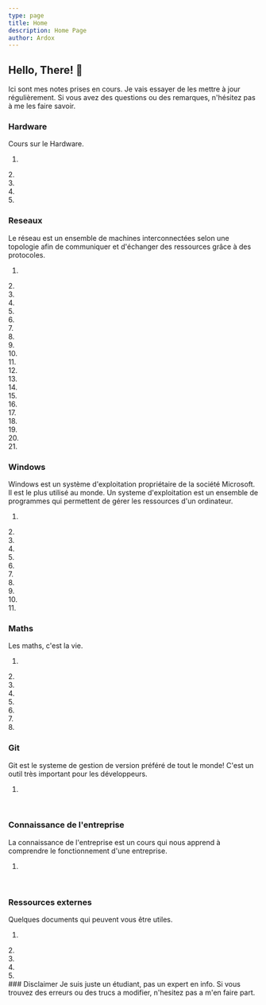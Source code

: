 ```yaml
---
type: page
title: Home
description: Home Page
author: Ardox
---
```


## Hello, There! 👋

Ici sont mes notes prises en cours. Je vais essayer de les mettre à jour régulièrement.  Si vous avez des questions ou des remarques, n'hésitez pas à me les faire savoir.


### Hardware

Cours sur le Hardware. 
<br />
1. <Entry text="L'ordinateur" link="/hardware/ordinateur" level="1" />
<div className="seperator"></div>
2. <Entry text="Les Composants" link="/hardware/Composants" level="1" />
<div className="seperator"></div>
3. <Entry text="L'Architecture et les Bus" link="/hardware/Architecture" level="2" />
<div className="seperator"></div>
4. <Entry text="Systeme de fichiers et BIOS" link="/hardware/BIOS" level="2" />
<div className="seperator"></div>
5. <Entry text="Stockage et Raid" link="/hardware/Stockage" level="3" />
<div className="seperator"></div>


### Reseaux
Le réseau est un ensemble de machines interconnectées selon une topologie afin de communiquer et d'échanger des ressources grâce à des protocoles.
<br />
1. <Entry text="Comment gère-t-on un réseau ?" link="/reseaux/gerer" level="1" />
<div className="seperator"></div>
2. <Entry text="De quels equipements se compose-t-il ?" link="/reseaux/equipements" level="1" />
<div className="seperator" />
3. <Entry text="Comment ces équipements sont-ils connectés entre eux ?" link="/reseaux/connexion" level="3" />
<div className="seperator" />
4. <Entry text="Les différentes topologies" link="/reseaux/topologies" level="2" />
<div className="seperator" />
5. <Entry text="A quelle echelle sont ils déployés ?" link="/reseaux/deploy" level="2" />
<div className="seperator" />
6. <Entry text="Les modeles OSI et TCP/IP" link="/reseaux/osi" level="3" />
<div className="seperator"></div>
7. <Entry text="Etude du reseau avec OSI et TCP/IP" link="/reseaux/etudetcp" level="4" />
<div className="seperator"></div>
8. <Entry text="Les couches OSI" link="/reseaux/couches" level="3" />
<div className="seperator"></div>
9. <Entry text="Le protocole Ethernet" link='/reseaux/ethernet' level="2"/>
<div className="seperator"></div>
10. <Entry text="La table CAM" link='/reseaux/CAM' level="2"/>
<div className="seperator"></div>
11. <Entry text="Half et Full Duplex" link='/reseaux/duplex' level="2"/>
<div className="seperator"></div>
12. <Entry text="Les VLAN" link='/reseaux/vlan' level="1"/>
<div className="seperator"></div>
13. <Entry text="ARP" link='/reseaux/ARP' level="2"/>
<div className="seperator"></div>
14. <Entry text="IPV4 et IPV6" link='/reseaux/ip' level="3"/>
<div className="seperator"></div>
15. <Entry text="Le protocole ICMP" link='/reseaux/icmp' level="1"/>
<div className="seperator"></div>
16. <Entry text="NAT" link='/reseaux/NAT' level="2"/>
<div className="seperator"></div>
17. <Entry text="Routage" link='/reseaux/routage' level="2"/>
<div className="seperator"></div>
18. <Entry text="Les ACL" link='/reseaux/ACL' level="2"/>
<div className="seperator"></div>
19. <Entry text="TCP" link='/reseaux/TCP' level="2"/>
<div className="seperator"></div>
20. <Entry text="UDP" link='/reseaux/UDP' level="2"/>
<div className="seperator"></div>
21. <Entry text="QUIC" link='/reseaux/QUIC' level="2"/>
<div className="seperator"></div>


### Windows
Windows est un système d'exploitation propriétaire de la société Microsoft. Il est le plus utilisé au monde.
Un systeme d'exploitation est un ensemble de programmes qui permettent de gérer les ressources d'un ordinateur.
<br />
1. <Entry text="Les bases des OS" link="/windows/bases" level="1" />
<div className="seperator"></div>
2. <Entry text="Les hyperviseurs (VM)" link="/windows/hypervisors" level="1" />
<div className="seperator"></div>
3. <Entry text="Les raccourcis clavier" link="/windows/raccourcis" level="1" />
<div className="seperator"></div>
4. <Entry text="Glossaire" link="/windows/glossaire" level="2" />
<div className="seperator"></div>
5. <Entry text="Les commandes Windows" link="/windows/commandes" level="3" />
<div className="seperator"></div>
6. <Entry text="Les mises a jour" link="/windows/upd" level="2" />
<div className="seperator"></div>
7. <Entry text="Installer une appli" link="/windows/install" level="1" />
<div className="seperator"></div>
8. <Entry text="La base de registre" link="/windows/regedit" level="2" />
<div className="seperator"></div>
9. <Entry text="Les points de restauration" link="/windows/respoint" level="1" />
<div className="seperator"></div>
10. <Entry text="Les permissions NTFS" link="/windows/ntfsperm" level="3" />
<div className="seperator"></div>
11. <Entry text="Les Droits" link="/windows/droits" level="2" />
<div className="seperator"></div>



### Maths
Les maths, c'est la vie.
<br />
1. <Entry text="LaTeX (cours que pour moi)" link="/maths/latex" level="" />
<div className="seperator"></div>
2. <Entry text="Algorithmes" link="/maths/algo" level="3" />
<div className="seperator"></div>
3. <Entry text="Les fonctions Usuelles" link="/maths/usuelles" level="3" />
<div className="seperator"></div>
4. <Entry text="Les fonctions carrées" link="/maths/fonctions2" level="1" />
<div className="seperator"></div>
5. <Entry text="Les fonctions racine carrée" link="/maths/fonctionV2" level="1" />
<div className="seperator"></div>
6. <Entry text="Les fonctions cubes" link="/maths/fonction3" level="1" />
<div className="seperator"></div>
7. <Entry text="Les fonctions inverses" link="/maths/fonctioninv" level="1" />
<br />
8. <Entry text="Les Dérivations" link="/maths/derivation" level="3" />

### Git
Git est le systeme de gestion de version préféré de tout le monde! C'est un outil très important pour les développeurs.
<br />
1. <Entry text="Les bases" link="/git/bases" level="1" />
<div className="seperator"></div>
<br />

### Connaissance de l'entreprise
La connaissance de l'entreprise est un cours qui nous apprend à comprendre le fonctionnement d'une entreprise.
<br />
1. <Entry text="Définition de l'entreprise" link="/entreprise/definition" level="1" />
<div className="seperator"></div>

<br />

### Ressources externes
Quelques documents qui peuvent vous être utiles.
<br />
1. <Ressource text="Excel: Les fonctions de base" link="https://supdevinci-my.sharepoint.com/:x:/g/personal/adrian_arjoca_supdevinci-edu_fr/EZxwnLfXBBJEkVTZjFLzLJkBv99q2iQb3Cb4CVjo6_yr4Q?e=H4r5ht" format="excel" />
<div className="seperator"></div>
2. <Ressource text="Excel: exo sur les soldes" link="https://supdevinci-my.sharepoint.com/:x:/g/personal/adrian_arjoca_supdevinci-edu_fr/Ee49hLZ2FotOjEYev_zinD8BMqQPW3_J5G0cmYw6M-ri-g?e=mks5lZ" format="excel" />
<div className="seperator"></div>
3. <Ressource text="Excel: exo SI ET OU" link="https://supdevinci-my.sharepoint.com/:x:/g/personal/adrian_arjoca_supdevinci-edu_fr/EbII_sAZlU5NqHUN4u9Y01kBGCvvgM31KrMbBRbS9C4f9A?e=3TbI2E" format="excel" />
<div className="seperator"></div>
4. <Ressource text="Excel: exo sur les graphiques" link="https://supdevinci-my.sharepoint.com/:x:/g/personal/adrian_arjoca_supdevinci-edu_fr/EXoO9jX9n8lMjp465X3lYpABGyFvpOBhlg8gk-58mQhltw?e=816I1C" format="excel" />
<div className="seperator"></div>
5. <Ressource text="Reseaux: Tableaux de découpages" link="https://supdevinci-my.sharepoint.com/:x:/g/personal/adrian_arjoca_supdevinci-edu_fr/EblofMOCzWlGqIwyD-2AaN4BOD0YhyxtblbpSRML9eXN_w?e=eSH4sJ" format="excel"/>

<br />
### Disclaimer
Je suis juste un étudiant, pas un expert en info. Si vous trouvez des erreurs ou des trucs a modifier, n'hesitez pas a m'en faire part.
<div className="seperator" />
